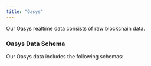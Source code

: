 ```yaml
---
title: "Oasys"
---
```


Our Oasys realtime data consists of raw blockchain data.

### Oasys Data Schema

Our Oasys data includes the following schemas:


